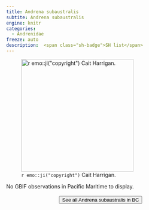 ```yaml
---
title: Andrena subaustralis
subtite: Andrena subaustralis
engine: knitr
categories:
  - Andrenidae
freeze: auto
description:  <span class="sh-badge">SH list</span>
---
```

![`r emo::ji("copyright")` Cait Harrigan.](/files/no_bee.png){height=300}



No GBIF observations in Pacific Maritime to display.
<br><br>
<center>


<a href="NA"><button type="button" class="btn btn-secondary">See all Andrena subaustralis in BC <i class="fa-solid fa-arrow-up-right-from-square"></i> </button></a>
</center>
